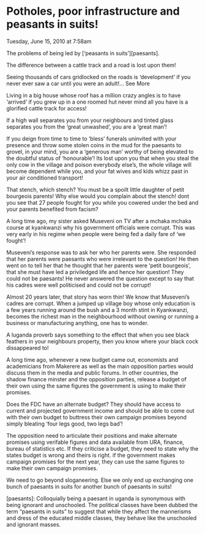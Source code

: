# Potholes, poor infrastructure and peasants in suits!

Tuesday, June 15, 2010 at 7:58am


The problems of being led by [‘peasants in suits’][paesants].

The difference between a cattle track and a road is lost upon them!

Seeing thousands of cars gridlocked on the roads is ‘development’ if you never ever saw a car until you were an adult!… See More

Living in a big house whose roof has a million crazy angles is to have ‘arrived’ if you grew up in a one roomed hut never mind all you have is a glorified cattle track for access!

If a high wall separates you from your neighbours and tinted glass separates you from the ‘great unwashed’, you are a ‘great man’!

If you deign from time to time to ‘bless’ funerals uninvited with your presence and throw some stolen coins in the mud for the paesants to grovel, in your mind, you are a ‘generous man’ worthy of being elevated to the doubtful status of ‘honourable’! Its lost upon you that when you steal the only cow in the village and poison everybody else’s, the whole village will become dependent while you, and your fat wives and kids whizz past in your air conditioned transport!

That stench, which stench? You must be a spoilt little daughter of petit bourgeois parents! Why else would you complain about the stench! dont you see that 27 people fought for you while you cowered under the bed and your parents benefited from facism?

A long time ago, my sister asked Museveni on TV after a mchaka mchaka course at kyankwanzi why his government officials were corrupt. This was very early in his regime when people were being fed a daily fare of ‘we fought’!

Museveni’s response was to ask her who her parents were. She responded that her parents were paesants who were irrelevant to the question! He then went on to tell her that he thought that her parents were ‘petit bourgeois’, that she must have led a priviledged life and hence her question! They could not be paesants! He never answered the question except to say that his cadres were well politicised and could not be corrupt!

Almost 20 years later, that story has worn thin! We know that Museveni’s cadres are corrupt. When a jumped up village boy whose only education is a few years running around the bush and a 3 month stint in Kyankwanzi, becomes the richest man in the neighbourhood without owning or running a business or manufacturing anything, one has to wonder.

A luganda proverb says something to the effect that when you see black feathers in your neighbours property, then you know where your black cock dissappeared to!

A long time ago, whenever a new budget came out, economists and academicians from Makerere as well as the main opposition parties would discuss them in the media and public forums. In other countries, the shadow finance minster and the opposition parties, release a budget of their own using the same figures the government is using to make their promises.

Does the FDC have an alternate budget? They should have access to current and projected government income and should be able to come out with their own budget to buttress their own campaign promises beyond simply bleating ‘four legs good, two legs bad’!

The opposition need to articulate their positions and make alternate promises using verifable figures and data available from URA, finance, bureau of statistics etc. If they criticise a budget, they need to state why the states budget is wrong and theirs is right. if the government makes campaign promises for the next year, they can use the same figures to make their own campaign promises.

We need to go beyond sloganeering. Else we only end up exchanging one bunch of paesants in suits for another bunch of paesants in suits!


[paesants]: Colloquially being a paesant in uganda is synonymous with being ignorant and unschooled. The political classes have been dubbed the term "paesants in suits" to suggest that while they affect the mannerisms and dress of the educated middle classes, they behave like the unschooled and ignorant masses.

